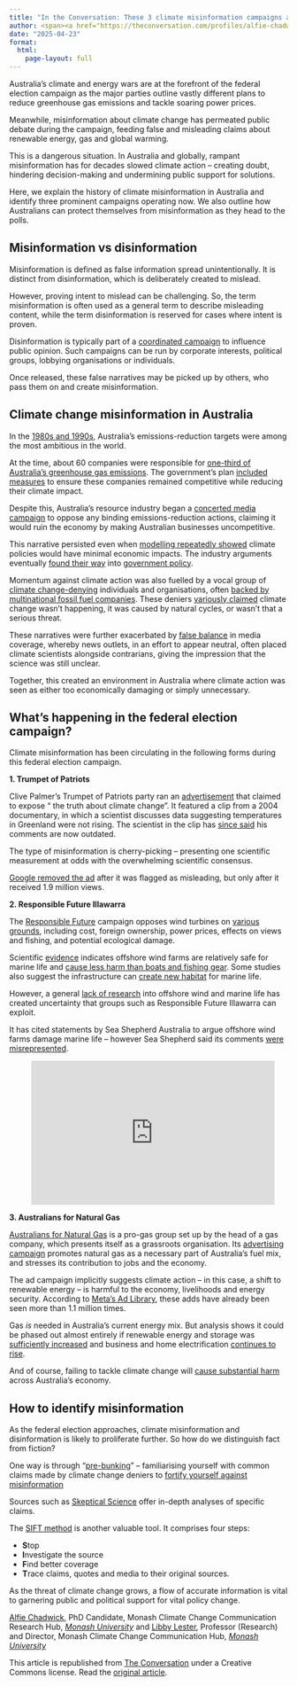 ```yaml
---
title: "In the Conversation: These 3 climate misinformation campaigns are operating during the election run-up. Here’s how to spot them"
author: <span><a href="https://theconversation.com/profiles/alfie-chadwick-2359192">Alfie Chadwick</a> and <a href="https://theconversation.com/profiles/libby-lester-16399">Libby Lester</a>, <em><a href="https://theconversation.com/institutions/monash-university-1065">Monash University</a></em></span>
date: "2025-04-23"
format:
  html:
    page-layout: full
---
```


<div class="theconversation-article-body">

  <p>Australia’s climate and energy wars are at the forefront of the federal election campaign as the major parties outline vastly different plans to reduce greenhouse gas emissions and tackle soaring power prices.</p>

<p>Meanwhile, misinformation about climate change has permeated public debate during the campaign, feeding false and misleading claims about renewable energy, gas and global warming.</p>

<p>This is a dangerous situation. In Australia and globally, rampant misinformation has for decades slowed climate action – creating doubt, hindering decision-making and undermining public support for solutions.</p>

<p>Here, we explain the history of climate misinformation in Australia and identify three prominent campaigns operating now. We also outline how Australians can protect themselves from misinformation as they head to the polls.</p>

<h2>Misinformation vs disinformation</h2>

<p>Misinformation is defined as false information spread unintentionally. It is distinct from disinformation, which is deliberately created to mislead.</p>

<p>However, proving intent to mislead can be challenging. So, the term misinformation is often used as a general term to describe misleading content, while the term disinformation is reserved for cases where intent is proven.</p>

<p>Disinformation is typically part of a <a href="https://www.theguardian.com/environment/2025/jan/22/us-thinktank-climate-science-deniers-working-with-rightwingers-in-eu-parliament-heartland-institute">coordinated
campaign</a> to influence public opinion. Such campaigns can be run by corporate interests, political groups, lobbying organisations or individuals. </p>

<p>Once released, these false narratives may be picked up by others, who pass them on and create misinformation.</p>

<h2>Climate change misinformation in Australia</h2>

<p>In the <a href="https://www.researchgate.net/publication/229780553_Fair_Weather_Friend_Ethics_and_Australia%27s_Approach_to_Global_Climate_Change">1980s and 1990s</a>, Australia’s emissions-reduction targets were among the most ambitious in the world. </p>

<p>At the time, about 60 companies were responsible for <a href="https://smharchives.smedia.com.au/Olive/APA/smharchive/SharedView.Article.aspx?href=SMH%2F1990%2F10%2F09&amp;id=Ar01500&amp;sk=AC1ED010&amp;viewMode=image">one-third of Australia’s greenhouse gas emissions</a>. The government’s plan <a href="https://www.afr.com/politics/greenhouse-gas-emission-reduction-targeted-at-20pc-19901012-k44js">included measures</a> to ensure these companies remained competitive while reducing their climate impact.</p>

<p>Despite this, Australia’s resource industry began a <a href="https://www.sciencedirect.com/science/article/pii/S2214629621001870#b0040">concerted media campaign</a> to oppose any binding emissions-reduction actions, claiming it would ruin the economy by making Australian businesses uncompetitive. </p>

<p>This narrative persisted even when <a href="https://www.sciencedirect.com/science/article/pii/S0959378000000649">modelling repeatedly showed</a> climate policies would have minimal economic impacts. The industry arguments eventually <a href="https://allouryesterdays.info/2023/08/13/august-14-2002-australian-economists-urge-kyoto-protocol-ratification/">found their way</a> into <a href="https://www.aph.gov.au/Parliamentary_Business/Committees/Senate/Environment_and_Communications/Completed_inquiries/2002-04/kyoto/report/c04">government policy</a>.</p>

<p>Momentum against climate action was also fuelled by a vocal group of <a href="https://www.desmog.com/climate-disinformation-database/#">climate change-denying</a> individuals and organisations, often <a href="https://academic.oup.com/edited-volume/28186/chapter-abstract/213096821?redirectedFrom=fulltext">backed by multinational fossil fuel companies</a>. These deniers <a href="https://www.nature.com/articles/s41598-021-01714-4">variously claimed</a> climate change wasn’t happening, it was caused by natural cycles, or wasn’t that a serious threat.</p>

<p>These narratives were further exacerbated by <a href="https://press-files.anu.edu.au/downloads/press/p303951/html/Chapt05.xhtml?referer=&amp;page=10#toc_marker-11">false balance</a> in media coverage, whereby news outlets, in an effort to appear neutral, often placed climate scientists alongside contrarians, giving the impression that the science was still unclear.</p>

<p>Together, this created an environment in Australia where climate action was seen as either too economically damaging or simply unnecessary. </p>

<h2>What’s happening in the federal election campaign?</h2>

<p>Climate misinformation has been circulating in the following forms during this federal election campaign.</p>

<p><strong>1. Trumpet of Patriots</strong></p>

<p>Clive Palmer’s Trumpet of Patriots party ran an <a href="https://www.unitedaustraliaparty.org.au/video/truth-about-climate-change/">advertisement</a> that claimed to expose “ the truth about climate change”. It featured a clip from a 2004 documentary, in which a scientist discusses data suggesting temperatures in Greenland were not rising. The scientist in the clip has <a href="https://www.abc.net.au/news/2025-04-02/clive-palmer-trumpets-of-patriot-misleading-election-ad/105123094">since said</a> his comments are now outdated.</p>

<p>The type of misinformation is cherry-picking – presenting one scientific measurement at odds with the overwhelming scientific consensus. </p>

<p><a href="https://www.smh.com.au/business/companies/trumpet-of-patriots-ad-shown-10-million-times-before-google-removal-20250404-p5lp8s.html">Google removed the ad</a> after it was flagged as misleading, but only after it received 1.9 million views. </p>

<p><strong>2. Responsible Future Illawarra</strong></p>

<p>The <a href="https://responsiblefuture.com.au/">Responsible Future</a> campaign opposes wind turbines on <a href="https://www.abc.net.au/news/2025-03-30/illawarra-offshore-wind-farm-misinformation-in-federal-election/105097852">various grounds</a>, including cost, foreign ownership, power prices, effects on views and fishing, and potential ecological damage.</p>

<p>Scientific <a href="https://doi.org/10.1121/10.0002453">evidence</a> indicates offshore wind farms are relatively safe for marine life and <a href="https://e360.yale.edu/features/humpback-whale-strandings-u.s.-east-coast">cause less harm than boats and fishing gear</a>. Some studies also suggest the infrastructure can <a href="https://tos.org/oceanography/article/offshore-wind-farm-artificial-reefs-affect-ecosystem-structure-and-functioning-a-synthesis">create new habitat</a> for marine life.</p>

<p>However, a general <a href="https://www.abc.net.au/news/2025-03-16/offshore-wind-what-we-do-and-dont-know/103686234">lack of research</a> into offshore wind and marine life has created uncertainty that groups such as Responsible Future Illawarra can exploit. </p>

<p>It has cited statements by Sea Shepherd Australia to argue offshore wind farms damage marine life – however Sea Shepherd said its comments <a href="https://www.abc.net.au/news/2025-03-30/illawarra-offshore-wind-farm-misinformation-in-federal-election/105097852">were misrepresented</a>.</p>

<figure>
            <iframe width="440" height="260" src="https://www.youtube.com/embed/8qxmn4BX1N4?wmode=transparent&amp;start=0" frameborder="0" allowfullscreen=""></iframe>

</figure>

<p><strong>3. Australians for Natural Gas</strong></p>

<p><a href="https://www.australiansfornaturalgas.com/">Australians for Natural Gas</a> is a pro-gas group set up by the head of a gas company, which presents itself as a grassroots organisation. Its <a href="https://www.facebook.com/ads/library/?active_status=active&amp;ad_type=political_and_issue_ads&amp;country=AU&amp;is_targeted_country=false&amp;media_type=all&amp;search_type=page&amp;view_all_page_id=446419001898079%7E">advertising campaign</a> promotes natural gas as a necessary part of Australia’s fuel mix, and stresses its contribution to jobs and the economy.</p>

<p>The ad campaign implicitly suggests climate action – in this case, a shift to renewable energy – is harmful to the economy, livelihoods and energy security. According to <a href="https://www.facebook.com/ads/library/?active_status=active&amp;ad_type=political_and_issue_ads&amp;country=AU&amp;is_targeted_country=false&amp;media_type=all&amp;search_type=page&amp;view_all_page_id=446419001898079">Meta’s Ad Library</a>, these adds have already been seen more than 1.1 million times. </p>

<p>Gas <em>is</em> needed in Australia’s current energy mix. But analysis shows it could be phased out almost entirely if renewable energy and storage was <a href="https://www.sciencedirect.com/science/article/pii/S2352152X24022874?utm_source=chatgpt.com">sufficiently increased</a> and business and home electrification <a href="https://grattan.edu.au/report/getting-off-gas/">continues to rise</a>.</p>

<p>And of course, failing to tackle climate change will <a href="https://www.climatecouncil.org.au/wp-content/uploads/2019/05/Costs-of-climate-change-report.pdf">cause substantial harm</a> across Australia’s economy.</p>

<h2>How to identify misinformation</h2>

<p>As the federal election approaches, climate misinformation and disinformation is likely to proliferate further. So how do we distinguish fact from fiction?</p>

<p>One way is through “<a href="https://www.uts.edu.au/news/2024/02/how-inoculate-against-climate-misinformation-prebunk-it">pre-bunking</a>” – familiarising yourself with common claims made by climate change deniers to <a href="https://research-information.bris.ac.uk/ws/portalfiles/portal/263813879/FINAL_Revision_ERSP_inoc_paper_4SvdL.pdf">fortify yourself against misinformation</a></p>

<p>Sources such as <a href="https://skepticalscience.com/">Skeptical Science</a> offer in-depth analyses of specific claims.</p>

<p>The <a href="https://guides.lib.uchicago.edu/c.php?g=1241077&amp;p=9082322">SIFT method</a> is another valuable tool. It comprises four steps:</p>

<ul>
<li><strong>S</strong>top</li>
<li><strong>I</strong>nvestigate the source</li>
<li><strong>F</strong>ind better coverage</li>
<li><strong>T</strong>race claims, quotes and media to their original sources.</li>
</ul>

<p>As the threat of climate change grows, a flow of accurate information is vital to garnering public and political support for vital policy change.<!-- Below is The Conversation's page counter tag. Please DO NOT REMOVE. --><img src="https://counter.theconversation.com/content/253441/count.gif?distributor=republish-lightbox-basic" alt="The Conversation" width="1" height="1" style="border: none !important; box-shadow: none !important; margin: 0 !important; max-height: 1px !important; max-width: 1px !important; min-height: 1px !important; min-width: 1px !important; opacity: 0 !important; outline: none !important; padding: 0 !important" referrerpolicy="no-referrer-when-downgrade" /><!-- End of code. If you don't see any code above, please get new code from the Advanced tab after you click the republish button. The page counter does not collect any personal data. More info: https://theconversation.com/republishing-guidelines --></p>

  <p><span><a href="https://theconversation.com/profiles/alfie-chadwick-2359192">Alfie Chadwick</a>, PhD Candidate, Monash Climate Change Communication Research Hub, <em><a href="https://theconversation.com/institutions/monash-university-1065">Monash University</a></em> and <a href="https://theconversation.com/profiles/libby-lester-16399">Libby Lester</a>, Professor (Research) and Director, Monash Climate Change Communication Hub, <em><a href="https://theconversation.com/institutions/monash-university-1065">Monash University</a></em></span></p>

  <p>This article is republished from <a href="https://theconversation.com">The Conversation</a> under a Creative Commons license. Read the <a href="https://theconversation.com/these-3-climate-misinformation-campaigns-are-operating-during-the-election-run-up-heres-how-to-spot-them-253441">original article</a>.</p>
</div>
